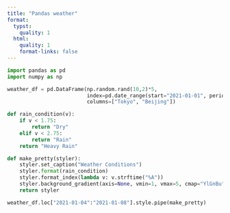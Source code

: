 ```yaml
---
title: "Pandas weather"
format:
  typst:
    quality: 1
  html:
    quality: 1
    format-links: false
---
```


```python
import pandas as pd
import numpy as np

weather_df = pd.DataFrame(np.random.rand(10,2)*5,
                          index=pd.date_range(start="2021-01-01", periods=10),
                          columns=["Tokyo", "Beijing"])

def rain_condition(v):
    if v < 1.75:
        return "Dry"
    elif v < 2.75:
        return "Rain"
    return "Heavy Rain"

def make_pretty(styler):
    styler.set_caption("Weather Conditions")
    styler.format(rain_condition)
    styler.format_index(lambda v: v.strftime("%A"))
    styler.background_gradient(axis=None, vmin=1, vmax=5, cmap="YlGnBu")
    return styler

weather_df.loc["2021-01-04":"2021-01-08"].style.pipe(make_pretty)
```